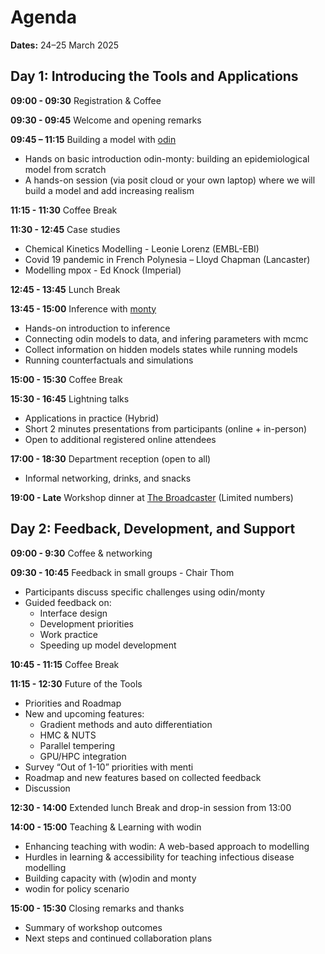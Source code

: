 # Agenda {.unnumbered}

**Dates:** 24–25 March 2025

## Day 1: Introducing the Tools and Applications {.unnumbered}

**09:00 - 09:30**
Registration & Coffee

**09:30 - 09:45**
Welcome and opening remarks

**09:45 – 11:15**
Building a model with [odin](https://mrc-ide.github.io/odin2/)

  - Hands on basic introduction odin-monty: building an epidemiological model from scratch
  - A hands-on session (via posit cloud or your own laptop) where we will build a model and add increasing realism

**11:15 - 11:30**
Coffee Break

**11:30 - 12:45**
Case studies

- Chemical Kinetics Modelling - Leonie Lorenz (EMBL-EBI)
- Covid 19 pandemic in French Polynesia – Lloyd Chapman (Lancaster)
- Modelling mpox - Ed Knock (Imperial)

**12:45 - 13:45**
Lunch Break

**13:45 - 15:00**
Inference with [monty](https://mrc-ide.github.io/monty/)

- Hands-on introduction to inference
- Connecting odin models to data, and infering parameters with mcmc
- Collect information on hidden models states while running models
- Running counterfactuals and simulations

**15:00 - 15:30**
Coffee Break

**15:30 - 16:45**
Lightning talks

- Applications in practice (Hybrid)
- Short 2 minutes presentations from participants (online + in-person)
- Open to additional registered online attendees

**17:00 - 18:30**
Department reception (open to all)

- Informal networking, drinks, and snacks

**19:00 - Late**
Workshop dinner at [The Broadcaster](https://www.thebroadcaster.co.uk/) (Limited numbers)

## Day 2: Feedback, Development, and Support

**09:00 - 9:30**
Coffee & networking

**09:30 - 10:45**
Feedback in small groups - Chair Thom 

- Participants discuss specific challenges using odin/monty
- Guided feedback on:
  - Interface design
  - Development priorities
  - Work practice
  - Speeding up model development

**10:45 - 11:15**
Coffee Break

**11:15 - 12:30**
Future of the Tools

- Priorities and Roadmap
- New and upcoming features:
  - Gradient methods and auto differentiation
  - HMC & NUTS
  - Parallel tempering
  - GPU/HPC integration
- Survey “Out of 1-10” priorities with menti
- Roadmap and new features based on collected feedback
- Discussion

**12:30 - 14:00**
Extended lunch Break and drop-in session from 13:00

**14:00 - 15:00**
Teaching & Learning with wodin

- Enhancing teaching with wodin: A web-based approach to modelling
- Hurdles in learning & accessibility for teaching infectious disease modelling
- Building capacity with (w)odin and monty
- wodin for policy scenario

**15:00 - 15:30**
Closing remarks and thanks

- Summary of workshop outcomes
- Next steps and continued collaboration plans
